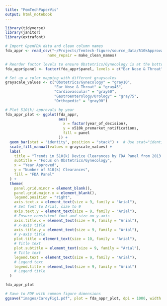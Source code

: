 ```yaml
---
title: "FemTechPaperVis"
output: html_notebook
---
```


```r
library(tidyverse)
library(janitor)
library(extrafont)

# Import OpenFDA data and clean column names
fda_appr <- read_csv("~/Projects/femtech-figure/source_data/510kApprovals.csv", 
                   name_repair = make_clean_names)
```

```r
# Reorder factor levels to ensure Obstetrics/Gynecology is at the bottom
fda_appr$panel <- factor(fda_appr$panel, levels = c("Ear Nose & Throat", "Cardiovascular", "Gastroenterology/Urology", "Orthopedic", "Obstetrics/Gynecology"))

# Set up a color mapping with different grayscales
grayscale_values <- c("Obstetrics/Gynecology" = "gray10",
                      "Ear Nose & Throat" = "gray45",
                      "Cardiovascular" = "gray60",
                      "Gastroenterology/Urology" = "gray75",
                      "Orthopedic" = "gray90")

# Plot 510(k) approvals by year
fda_appr_plot <- ggplot(fda_appr,
                        aes(
                          x = factor(year_of_decision),
                          y = x510k_premarket_notifications,
                          fill = panel
                        )) +
  geom_bar(stat = "identity", position = "stack") +  # Use stat="identity" with position="stack"
  scale_fill_manual(values = grayscale_values) +
  labs(
    title = "Trends in 510(k) Device Clearances by FDA Panel from 2013 to 2023",
    subtitle = "Focus on Obstetrics/Gynecology",
    x = "Year Approved",
    y = "Number of 510(k) Clearances",
    fill = "FDA Panel"
  ) +
  theme(
    panel.grid.minor = element_blank(),
    panel.grid.major.x = element_blank(),
    legend.position = "right",
    axis.text.x = element_text(size = 9, family = "Arial"),
    # Set font to Arial, size to 9
    axis.text.y = element_text(size = 9, family = "Arial"),
    # Ensure consistent font and size on y-axis
    axis.title.x = element_text(size = 9, family = "Arial"),
    # x-axis title
    axis.title.y = element_text(size = 9, family = "Arial"),
    # y-axis title
    plot.title = element_text(size = 10, family = "Arial"),
    # Title text
    plot.subtitle = element_text(size = 9, family = "Arial"),
    # Title text
    legend.text = element_text(size = 9, family = "Arial"),
    # Legend text
    legend.title = element_text(size = 9, family = "Arial")  
    # Legend title
  )

fda_appr_plot

# Save to PDF with common figure dimensions
ggsave("images/CareyFig1.pdf", plot = fda_appr_plot, dpi = 1000, width = 6.5, height = 4.5, bg = "white")
```




